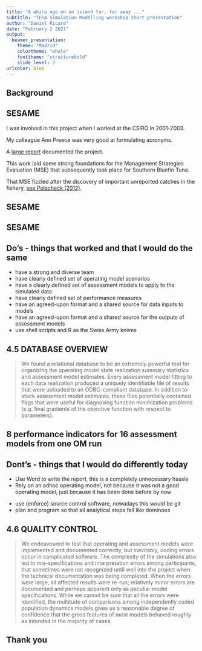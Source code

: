```yaml
---
title: "A while ago on an island far, far away ..."
subtitle: "TESA Simulation Modelling workshop short presentation"
author: "Daniel Ricard"
date: "February 2 2021"
output: 
  beamer_presentation:
    theme: "Madrid"
    colortheme: "whale"
    fonttheme: "structurebold"
    slide_level: 2
urlcolor: blue
---
```


## Background

\begin{columns}
\column{0.6\textwidth}

\href{https://fishesofaustralia.net.au/home/species/732}{Southern Bluefin Tuna}

\includegraphics[width=0.8\textwidth]{./images/sbt.jpg}

- The Commonwealth Scientific and Industrial Research Organisation (CSIRO) provides science advice to the Australian Fisheries Management Authority (AFMA) for international negotiations at the Commission for the Conservation of Bluefin Tuna (CCSBT)

\column{0.4\textwidth}
\begin{center}
\includegraphics[width=0.5\textwidth]{./images/csiro.jpg}
\includegraphics[width=0.75\textwidth]{./images/afma.png}
\includegraphics[width=0.4\textwidth]{./images/ccsbt.png}
\end{center}
\end{columns}

## SESAME
I was involved in this project when I worked at the CSIRO in 2001-2003.

My colleague Ann Preece was very good at formulating acronyms.
\vspace{0.5cm}
\begin{quote}
SESAME: a simulation-estimation stock assessment model evaluation project focused on large pelagic species
\end{quote}

A [large report](./references/SESAME-report-MLRS_241.pdf) documented the project.

This work laid some strong foundations for the Management Strategies Evaluation (MSE) that subsequently took place for Southern Bluefin Tuna.

That MSE fizzled after the discovery of important unreported catches in the fishery, [see Polacheck (2012)](https://www.sciencedirect.com/science/article/pii/S0308597X1200036X).

## SESAME

\begin{columns}
\column{0.5\textwidth}
\includegraphics[width=0.9\textwidth]{./images/sesame-coverpage1.png} 
\column{0.5\textwidth}
\includegraphics[width=0.8\textwidth]{./images/sesame-coverpage2.png}
\end{columns}

## SESAME

\includegraphics[width=0.8\textwidth]{./images/sesame-fig1.png}

## Do's - things that worked and that I would do the same
- have a strong and diverse team 
- have clearly defined set of operating model scenarios
- have a clearly defined set of assessment models to apply to the simulated data
- have clearly defined set of performance measures
- have an agreed-upon format and a shared source for data inputs to models
- have an agreed-upon format and a shared source for the outputs of assessment models
- use shell scripts and R as the Swiss Army knives

## 4.5 DATABASE OVERVIEW

>  We found a relational database to be an extremely powerful tool for organizing the operating model state realization summary statistics and assessment model estimates. Every assessment model fitting to each data realization produced a uniquely identifiable file of results that were uploaded to an ODBC-compliant database. In addition to stock assessment model estimates, these files potentially contained flags that were useful for diagnosing function minimization problems (e.g. final gradients of the objective function with respect to parameters).

## 8 performance indicators for 16 assessment models from one OM run

\begin{center}
\includegraphics[width=0.45\textwidth]{./images/sesame-fig3a.png}
\end{center}

## Dont's - things that I would do differently today
- Use Word to write the report, this is a completely unnecessary hassle
- Rely on an adhoc operating model, not because it was not a good operating model, just because it has been done before by now

\vspace{0.5cm}
\begin{quote}
VSM (which is an abbreviation of virtual stock model) is a stand-alone Windows based command line
application which simulates multi-species fisheries. - Appendix I SESAME Report
\end{quote}

- use (enforce) source control software, nowadays this would be git
- plan and program so that all analytical steps fall like dominoes

## 4.6 QUALITY CONTROL

> We endeavoured to test that operating and assessment models were implemented and documented correctly, but inevitably, coding errors occur in complicated software. The complexity of the simulations also led to mis-specifications and interpretation errors among participants, that sometimes were not recognized until well into the project when the technical documentation was being completed. When the errors were large, all affected results were re-run; relatively minor errors are documented and perhaps apparent only as peculiar model specifications. While we cannot be sure that all the errors were identified, the multitude of comparisons among independently coded population dynamics models gives us a reasonable degree of confidence that the gross features of most models behaved roughly as intended in the majority of cases.

## Thank you
